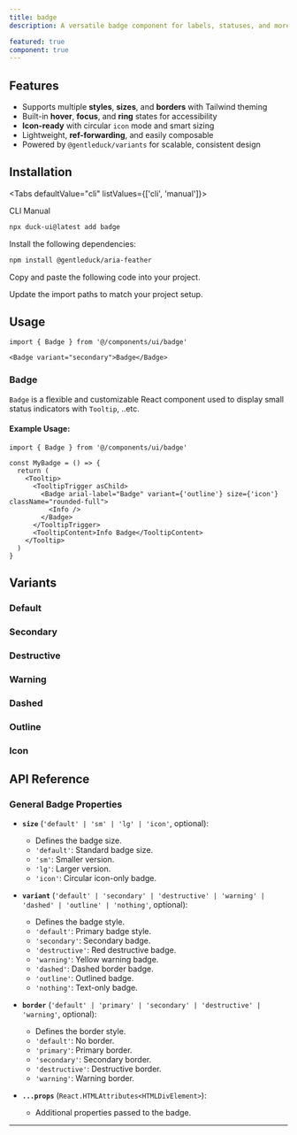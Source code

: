 ```yaml
---
title: badge
description: A versatile badge component for labels, statuses, and more.

featured: true
component: true
---
```


<ComponentPreview
  name="badge-1"
  description="A badge component"
/>

## Features

- Supports multiple **styles**, **sizes**, and **borders** with Tailwind theming
- Built-in **hover**, **focus**, and **ring** states for accessibility
- **Icon-ready** with circular `icon` mode and smart sizing
- Lightweight, **ref-forwarding**, and easily composable
- Powered by `@gentleduck/variants` for scalable, consistent design

## Installation

<Tabs defaultValue="cli" listValues={['cli', 'manual']}>

<TabsList>
  <TabsTrigger value="cli">CLI</TabsTrigger>
  <TabsTrigger value="manual">Manual</TabsTrigger>
</TabsList>
<TabsContent value="cli">

```bash
npx duck-ui@latest add badge
```

</TabsContent>

<TabsContent value="manual">

<Steps>

<Step>Install the following dependencies:</Step>

```bash
npm install @gentleduck/aria-feather
```

<Step>Copy and paste the following code into your project.</Step>

<ComponentSource name="badge" />

<Step>Update the import paths to match your project setup.</Step>

</Steps>

</TabsContent>

</Tabs>

## Usage

```tsx
import { Badge } from '@/components/ui/badge'
```

```tsx
<Badge variant="secondary">Badge</Badge>
```

### Badge

`Badge` is a flexible and customizable React component used to display small status indicators with
`Tooltip`, ..etc.

#### Example Usage:

```tsx {5, 12}
import { Badge } from '@/components/ui/badge'

const MyBadge = () => {
  return (
    <Tooltip>
      <TooltipTrigger asChild>
        <Badge arial-label="Badge" variant={'outline'} size={'icon'} className="rounded-full">
          <Info />
        </Badge>
      </TooltipTrigger>
      <TooltipContent>Info Badge</TooltipContent>
    </Tooltip>
  )
}
```

## Variants

### Default

<ComponentPreview
  name="badge-2"
  description="default badge"
/>

### Secondary 

<ComponentPreview
  name="badge-3"
  description="secondary badge"
/>

### Destructive

<ComponentPreview
  name="badge-4"
  description="destructive badge"
/>

### Warning

<ComponentPreview
  name="badge-5"
  description="warning badge"
/>

### Dashed

<ComponentPreview
  name="badge-6"
  description="dashed badge"
/>

### Outline

<ComponentPreview
  name="badge-7"
  description="outline badge"
/>

### Icon

<ComponentPreview
  name="badge-8"
  description="icon badge"
/>

## API Reference

### General Badge Properties

- **`size`** (`'default' | 'sm' | 'lg' | 'icon'`, optional):
  - Defines the badge size.
  - `'default'`: Standard badge size.
  - `'sm'`: Smaller version.
  - `'lg'`: Larger version.
  - `'icon'`: Circular icon-only badge.

- **`variant`** (`'default' | 'secondary' | 'destructive' | 'warning' | 'dashed' | 'outline' | 'nothing'`, optional):
  - Defines the badge style.
  - `'default'`: Primary badge style.
  - `'secondary'`: Secondary badge.
  - `'destructive'`: Red destructive badge.
  - `'warning'`: Yellow warning badge.
  - `'dashed'`: Dashed border badge.
  - `'outline'`: Outlined badge.
  - `'nothing'`: Text-only badge.

- **`border`** (`'default' | 'primary' | 'secondary' | 'destructive' | 'warning'`, optional):
  - Defines the border style.
  - `'default'`: No border.
  - `'primary'`: Primary border.
  - `'secondary'`: Secondary border.
  - `'destructive'`: Destructive border.
  - `'warning'`: Warning border.

- **`...props`** (`React.HTMLAttributes<HTMLDivElement>`):
  - Additional properties passed to the badge.

---

